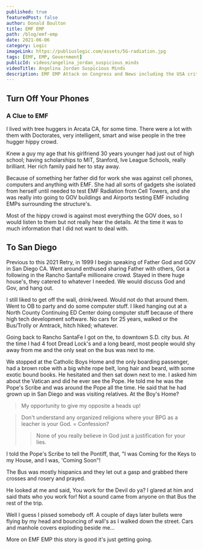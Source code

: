 ```yaml
---
published: true
featuredPost: false
author: Donald Boulton
title: EMF EMP
path: /blog/emf-emp
date: 2021-06-06
category: Logic
imageLink: https://publiuslogic.com/assets/5G-radiation.jpg
tags: [EMF, EMP, Government]
publicId: videos/angelina_jordan_suspicious_minds
videoTitle: Angelina Jordan Suspicious Minds
description: EMF EMP Attack on Congress and News including the USA critical infrastructure. My experiences with EMP bombarded on me.
---
```


## Turn Off Your Phones

### A Clue to EMF

<Section>

I lived with tree huggers in Arcata CA, for some time. There were a lot with them with Doctorates, very intelligent, smart and wise people in the tree hugger hippy crowd.

Knew a guy my age that his girlfriend 30 years younger had just out of high school; having scholarships to MIT, Stanford, Ive League Schools, really brilliant. Her rich family paid her to stay away.

Because of something her father did for work she was against cell phones, computers and anything with EMF. She had all sorts of gadgets she isolated from herself until needed to test EMF Radiation from Cell Towers, and she was really into going to GOV buildings and Airports testing EMF including EMPs surrounding the structure's.

Most of the hippy crowd is against most everything the GOV does, so I would listen to them but not really hear the details. At the time it was to much information that I did not want to deal with.

</Section>

## To San Diego

<Section>

Previous to this 2021 Retry, in 1999 I begin speaking of Father God and GOV in San Diego CA. Went around enthused sharing Father with others, Got a following in the Rancho SantaFe millionaire crowd. Stayed in there huge house's, they catered to whatever I needed. We would discuss God and Gov, and hang out.

I still liked to get off the wall, drink/weed. Would not do that around them. Went to OB to party and do some computer stuff. I liked hanging out at a North County Continuing ED Center doing computer stuff because of there high tech development software. No cars for 25 years, walked or the Bus/Trolly or Amtrack, hitch hiked; whatever.

Going back to Rancho SantaFe I got on the, to downtown S.D. city bus. At the time I had 4 foot Dread Lock's and a long beard, most people would shy away from me and the only seat on the bus was next to me.

We stopped at the Catholic Boys Home and the only boarding passenger, had a brown robe with a big white rope belt, long hair and beard, with some exotic bound books. He hesitated and then sat down next to me. I asked him about the Vatican and did he ever see the Pope. He told me he was the Pope's Scribe and was around the Pope all the time. He said that he had grown up in San Diego and was visiting relatives. At the Boy's Home?

</Section>

<Section>

> My opportunity to give my opposite a heads up!

> Don't understand any organized religions where your BPG as a leacher is your God. = Confession?
>
> > None of you really believe in God just a justification for your lies.

I told the Pope's Scribe to tell the Pontiff, that, "I was Coming for the Keys to my House, and I was, 'Coming Soon"!

The Bus was mostly hispanics and they let out a gasp and grabbed there crosses and rosery and prayed.

He looked at me and said, You work for the Devil do ya? I glared at him and said thats who you work for! Not a sound came from anyone on that Bus the rest of the trip.

Well I guess I pissed somebody off. A couple of days later bullets were flying by my head and bouncing of wall's as I walked down the street. Cars and manhole covers exploding beside me...

More on EMF EMP this story is good it's just getting going.

</Section>

<WavyHr className="mt-1 mb-1 text-fuchsia-600" />
